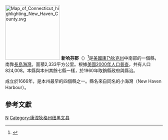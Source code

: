 {{noteTA
|G1=USState
|T=zh-hans:纽黑文县 (康涅狄格州);zh-hk:紐希文縣 (康涅狄格州);zh-tw:新哈芬郡 (康乃狄克州);
|dt=中国大陆：纽黑文县 (康涅狄格州)；台灣：新哈芬郡 (康乃狄克州)；香港：紐希文縣 (康涅狄格州)
|1=zh-hans:纽黑文县;zh-hk:紐希文縣;zh-tw:新哈芬郡;
|2=zh-hans:县;zh-hk:縣;zh-tw:郡;
|d1=中国大陆：纽黑文县；台灣：新哈芬郡；香港：紐希文縣
}}
[[File:Map_of_Connecticut_highlighting_New_Haven_County.svg|175px]]
'''新哈芬郡'''（{{lang-en|New Haven County}}）<ref>{{Cite web|url=https://terms.naer.edu.tw/detail/3006460/|title=New Haven - 新哈芬|website=國家教育研究院雙語詞彙、學術名詞暨辭書資訊網}}</ref>是[[美國|美國]][[康乃狄克州|康乃狄克州]]中南部的一個縣，南靠[[長島海灣|長島海灣]]。面積2,333平方公里。根據[[美國2000年人口普查|美國2000年人口普查]]，共有人口824,008。本縣與本州其餘七縣一樣，於1960年取銷縣政府與縣治。

成立於1666年，是本州最早的四個縣之一。縣名來自同名的小海灣（New Haven Harbour）。

==參考文獻==
{{Reflist}}

{{新哈芬縣 (康乃狄克州)}}
{{Connecticut}}

[[Category:康涅狄格州行政区划|N]]
[[Category:康涅狄格州纽黑文县|Category:康涅狄格州纽黑文县]]